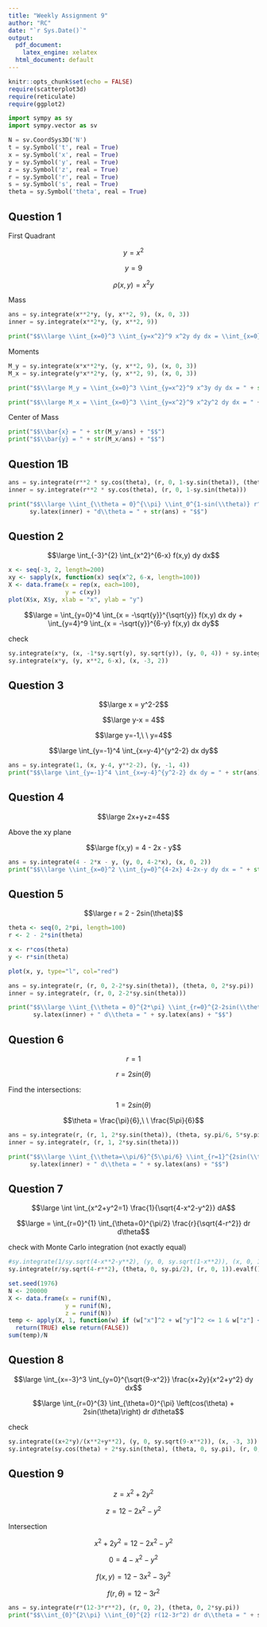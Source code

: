```yaml
---
title: "Weekly Assignment 9"
author: "RC"
date: "`r Sys.Date()`"
output: 
  pdf_document: 
    latex_engine: xelatex
  html_document: default
---
```


```r
knitr::opts_chunk$set(echo = FALSE)
require(scatterplot3d)
require(reticulate)
require(ggplot2)
```

```python
import sympy as sy
import sympy.vector as sv

N = sv.CoordSys3D('N')
t = sy.Symbol('t', real = True)
x = sy.Symbol('x', real = True)
y = sy.Symbol('y', real = True)
z = sy.Symbol('z', real = True)
r = sy.Symbol('r', real = True)
s = sy.Symbol('s', real = True)
theta = sy.Symbol('theta', real = True)
```

## Question 1

First Quadrant

$$y=x^2$$ 

$$y=9$$

$$\rho(x,y) = x^2y$$

Mass

```python
ans = sy.integrate(x**2*y, (y, x**2, 9), (x, 0, 3))
inner = sy.integrate(x**2*y, (y, x**2, 9))

print("$$\\large \\int_{x=0}^3 \\int_{y=x^2}^9 x^2y dy dx = \\int_{x=0}^3 " + sy.latex(inner) + " dx = " + str(ans) + "$$")
```

Moments

```python
M_y = sy.integrate(x*x**2*y, (y, x**2, 9), (x, 0, 3))
M_x = sy.integrate(y*x**2*y, (y, x**2, 9), (x, 0, 3))

print("$$\\large M_y = \\int_{x=0}^3 \\int_{y=x^2}^9 x^3y dy dx = " + str(M_y) + "$$")

print("$$\\large M_x = \\int_{x=0}^3 \\int_{y=x^2}^9 x^2y^2 dy dx = " + str(M_x) + "$$")
```

Center of Mass

```python
print("$$\\bar{x} = " + str(M_y/ans) + "$$")
print("$$\\bar{y} = " + str(M_x/ans) + "$$")
```

## Question 1B

```python
ans = sy.integrate(r**2 * sy.cos(theta), (r, 0, 1-sy.sin(theta)), (theta, 0, sy.pi))
inner = sy.integrate(r**2 * sy.cos(theta), (r, 0, 1-sy.sin(theta)))

print("$$\\large \\int_{\\theta = 0}^{\\pi} \\int_0^{1-sin(\\theta)} r^2 cos(\\theta) dr d\\theta = \\int_{\\theta=0}^{\\pi} " +
      sy.latex(inner) + "d\\theta = " + str(ans) + "$$")
```

## Question 2

$$\large \int_{-3}^{2} \int_{x^2}^{6-x} f(x,y) dy dx$$

```r
x <- seq(-3, 2, length=200)
xy <- sapply(x, function(x) seq(x^2, 6-x, length=100))
X <- data.frame(x = rep(x, each=100),
                y = c(xy))
plot(X$x, X$y, xlab = "x", ylab = "y")
```

$$\large = \int_{y=0}^4 \int_{x = -\sqrt{y}}^{\sqrt{y}} f(x,y) dx dy + \int_{y=4}^9 \int_{x = -\sqrt{y}}^{6-y} f(x,y) dx dy$$

check

```python
sy.integrate(x*y, (x, -1*sy.sqrt(y), sy.sqrt(y)), (y, 0, 4)) + sy.integrate(x*y, (x, -1*sy.sqrt(y), 6-y), (y, 4, 9))
sy.integrate(x*y, (y, x**2, 6-x), (x, -3, 2))
```

## Question 3

$$\large x = y^2-2$$

$$\large y-x = 4$$

$$\large y=-1,\ \ y=4$$

$$\large \int_{y=-1}^4 \int_{x=y-4}^{y^2-2} dx dy$$

```python
ans = sy.integrate(1, (x, y-4, y**2-2), (y, -1, 4))
print("$$\large \int_{y=-1}^4 \int_{x=y-4}^{y^2-2} dx dy = " + str(ans) + "$$")
```

## Question 4

$$\large 2x+y+z=4$$

Above the xy plane

$$\large f(x,y) = 4 - 2x - y$$

```python
ans = sy.integrate(4 - 2*x - y, (y, 0, 4-2*x), (x, 0, 2))
print("$$\\large \\int_{x=0}^2 \\int_{y=0}^{4-2x} 4-2x-y dy dx = " + str(ans) + "$$")
```

## Question 5

$$\large r = 2 - 2sin(\theta)$$

```r
theta <- seq(0, 2*pi, length=100)
r <- 2 - 2*sin(theta)

x <- r*cos(theta)
y <- r*sin(theta)

plot(x, y, type="l", col="red")
```

```python
ans = sy.integrate(r, (r, 0, 2-2*sy.sin(theta)), (theta, 0, 2*sy.pi))
inner = sy.integrate(r, (r, 0, 2-2*sy.sin(theta)))

print("$$\\large \\int_{\\theta = 0}^{2*\pi} \\int_{r=0}^{2-2sin(\\theta)} r dr d\\theta = \\int_{\\theta = 0}^{2*\pi}" +
       sy.latex(inner) + " d\\theta = " + sy.latex(ans) + "$$")
```

## Question 6

$$r = 1$$

$$r = 2sin(\theta)$$

Find the intersections:

$$1 = 2sin(\theta)$$

$$\theta = \frac{\pi}{6},\ \ \frac{5\pi}{6}$$

```python
ans = sy.integrate(r, (r, 1, 2*sy.sin(theta)), (theta, sy.pi/6, 5*sy.pi/6))
inner = sy.integrate(r, (r, 1, 2*sy.sin(theta)))

print("$$\\large \\int_{\\theta=\\pi/6}^{5\\pi/6} \\int_{r=1}^{2sin(\\theta)} r dr d\\theta = \\int_{\\theta=\\pi/6}^{5\\pi/6}" +
      sy.latex(inner) + " d\\theta = " + sy.latex(ans) + "$$")
```

## Question 7

$$\large \int \int_{x^2+y^2=1} \frac{1}{\sqrt{4-x^2-y^2}} dA$$


$$\large = \int_{r=0}^{1} \int_{\theta=0}^{\pi/2} \frac{r}{\sqrt{4-r^2}} dr d\theta$$

check with Monte Carlo integration (not exactly equal)

```python
#sy.integrate(1/sy.sqrt(4-x**2-y**2), (y, 0, sy.sqrt(1-x**2)), (x, 0, 1))
sy.integrate(r/sy.sqrt(4-r**2), (theta, 0, sy.pi/2), (r, 0, 1)).evalf()
```

```r
set.seed(1976)
N <- 200000
X <- data.frame(x = runif(N),
                y = runif(N),
                z = runif(N))
temp <- apply(X, 1, function(w) if (w["x"]^2 + w["y"]^2 <= 1 & w["z"] < 1/sqrt(4-w["x"]^2-w["y"]^2)) 
  return(TRUE) else return(FALSE))
sum(temp)/N
```

## Question 8

$$\large \int_{x=-3}^3 \int_{y=0}^{\sqrt{9-x^2}} \frac{x+2y}{x^2+y^2} dy dx$$

$$\large \int_{r=0}^{3} \int_{\theta=0}^{\pi} \left(cos(\theta) + 2sin(\theta)\right) dr d\theta$$ 

check

```python
sy.integrate((x+2*y)/(x**2+y**2), (y, 0, sy.sqrt(9-x**2)), (x, -3, 3))
sy.integrate(sy.cos(theta) + 2*sy.sin(theta), (theta, 0, sy.pi), (r, 0, 3))
```


## Question 9

$$z=x^2+2y^2$$

$$z=12-2x^2-y^2$$

Intersection

$$x^2+2y^2 = 12-2x^2-y^2$$

$$0 = 4 - x^2-y^2$$

$$f(x,y) = 12 - 3x^2 - 3y^2$$

$$f(r,\theta) = 12 - 3r^2$$

```python
ans = sy.integrate(r*(12-3*r**2), (r, 0, 2), (theta, 0, 2*sy.pi))
print("$$\\int_{0}^{2\\pi} \\int_{0}^{2} r(12-3r^2) dr d\\theta = " + sy.latex(ans) + "$$")
```

